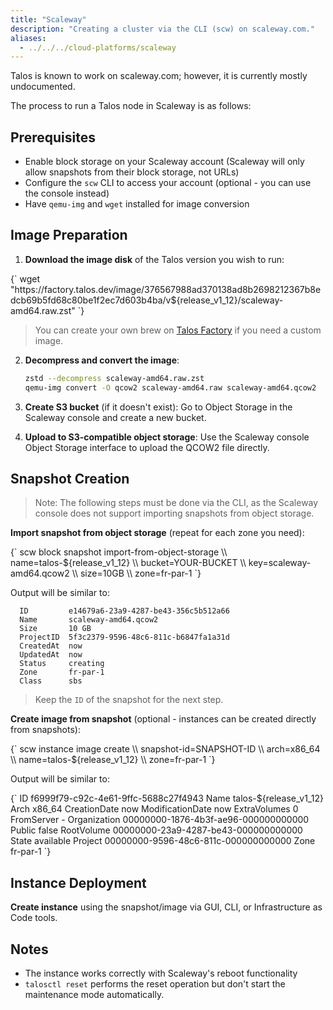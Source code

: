 ```yaml
---
title: "Scaleway"
description: "Creating a cluster via the CLI (scw) on scaleway.com."
aliases:
  - ../../../cloud-platforms/scaleway
---
```



Talos is known to work on scaleway.com; however, it is currently mostly undocumented.

The process to run a Talos node in Scaleway is as follows:

## Prerequisites

- Enable block storage on your Scaleway account (Scaleway will only allow snapshots from their block storage, not URLs)
- Configure the `scw` CLI to access your account (optional - you can use the console instead)
- Have `qemu-img` and `wget` installed for image conversion

## Image Preparation

1. **Download the image disk** of the Talos version you wish to run:

  <CodeBlock lang="sh">
    {`
   wget "https://factory.talos.dev/image/376567988ad370138ad8b2698212367b8edcb69b5fd68c80be1f2ec7d603b4ba/v${release_v1_12}/scaleway-amd64.raw.zst"
   `}
   </CodeBlock>

   > You can create your own brew on [Talos Factory](https://factory.talos.dev) if you need a custom image.
2. **Decompress and convert the image**:

   ```bash
   zstd --decompress scaleway-amd64.raw.zst
   qemu-img convert -O qcow2 scaleway-amd64.raw scaleway-amd64.qcow2
   ```

3. **Create S3 bucket** (if it doesn't exist):
   Go to Object Storage in the Scaleway console and create a new bucket.

4. **Upload to S3-compatible object storage**:
   Use the Scaleway console Object Storage interface to upload the QCOW2 file directly.

## Snapshot Creation

> Note: The following steps must be done via the CLI, as the Scaleway console does not support importing snapshots from object storage.

**Import snapshot from object storage** (repeat for each zone you need):

  <CodeBlock lang="sh">
    {`
    scw block snapshot import-from-object-storage \\ 
      name=talos-${release_v1_12} \\ 
      bucket=YOUR-BUCKET \\ 
      key=scaleway-amd64.qcow2 \\ 
      size=10GB \\ 
      zone=fr-par-1
  `}
  </CodeBlock>

  Output will be similar to:

  ```text
    ID         e14679a6-23a9-4287-be43-356c5b512a66
    Name       scaleway-amd64.qcow2
    Size       10 GB
    ProjectID  5f3c2379-9596-48c6-811c-b6847fa1a31d
    CreatedAt  now
    UpdatedAt  now
    Status     creating
    Zone       fr-par-1
    Class      sbs
  ```

  > Keep the `ID` of the snapshot for the next step.

**Create image from snapshot** (optional - instances can be created directly from snapshots):

  <CodeBlock lang="sh">
    {`
   scw instance image create \\ 
     snapshot-id=SNAPSHOT-ID \\ 
     arch=x86_64 \\ 
     name=talos-${release_v1_12} \\ 
     zone=fr-par-1
  `}
  </CodeBlock>

  Output will be similar to:

  <CodeBlock lang="txt">
  {`
  ID                f6999f79-c92c-4e61-9ffc-5688c27f4943
  Name              talos-${release_v1_12}
  Arch              x86_64
  CreationDate      now
  ModificationDate  now
  ExtraVolumes      0
  FromServer        -
  Organization      00000000-1876-4b3f-ae96-000000000000
  Public            false
  RootVolume        00000000-23a9-4287-be43-000000000000
  State             available
  Project           00000000-9596-48c6-811c-000000000000
  Zone              fr-par-1
`}
  </CodeBlock>

## Instance Deployment

**Create instance** using the snapshot/image via GUI, CLI, or Infrastructure as Code tools.

## Notes

- The instance works correctly with Scaleway's reboot functionality
- `talosctl reset` performs the reset operation but don't start the maintenance mode automatically.
